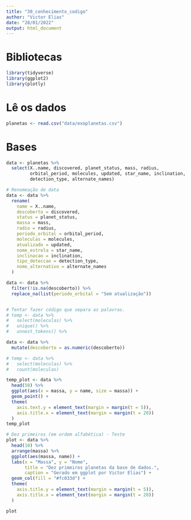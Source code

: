 ```yaml
---
title: "30_conhecimento_codigo"
author: "Victor Elias"
date: "28/01/2022"
output: html_document
---
```


# Bibliotecas
```r
library(tidyverse)
library(ggplot2)
library(plotly)
```


# Lê os dados
```r
planetas <- read.csv("data/exoplanetas.csv")
```


# Bases
```r

data <- planetas %>% 
  select(X..name, discovered, planet_status, mass, radius,
         orbital_period, molecules, updated, star_name, inclination,
         detection_type, alternate_names)

# Renomeação de data
data <- data %>% 
  rename(
    name = X..name,
    descoberto = discovered,
    status = planet_status,
    massa = mass,
    radio = radius,
    periodo_orbital = orbital_period,
    moleculas = molecules,
    atualizado = updated,
    nome_estrela = star_name,
    inclinacao = inclination,
    tipo_deteccao = detection_type,
    nome_alternativo = alternate_names
  )

data <- data %>% 
  filter(!is.na(descoberto)) %>% 
  replace_na(list(periodo_orbital = "Sem atualização"))


# Tentar fazer código que separa as palavras.
# temp <- data %>% 
#   select(moleculas) %>% 
#   unique() %>% 
#   unnest_tokens() %>% 

data <- data %>% 
  mutate(descoberto = as.numeric(descoberto))

# temp <- data %>% 
#   select(moleculas) %>%
#   count(moleculas)

temp_plot <- data %>% 
  head(50) %>% 
  ggplot(aes(x = massa, y = name, size = massa)) +
  geom_point() +
  theme(
    axis.text.y = element_text(margin = margin(t = 5)),
    axis.title.x = element_text(margin = margin(t = 20))
  )
temp_plot

# Dez primeiros (em ordem alfabética) - Teste
plot <- data %>% 
  head(10) %>% 
  arrange(massa) %>% 
  ggplot(aes(massa, name)) +
  labs(x = "Massa", y = "Nome",
       title = "Dez primeiros planetas da base de dados.",
       caption = "Gerado em ggplot por Victor Elias") +
  geom_col(fill = "#fc033d") +
  theme(
    axis.title.y = element_text(margin = margin(t = 5)),
    axis.title.x = element_text(margin = margin(t = 20))
  )

plot
```




